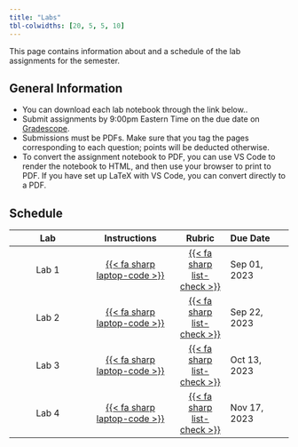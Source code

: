 ```yaml
---
title: "Labs"
tbl-colwidths: [20, 5, 5, 10]
---
```


This page contains information about and a schedule of the lab assignments for the semester.

## General Information

- You can download each lab notebook through the link below..
- Submit assignments by 9:00pm Eastern Time on the due date on [Gradescope](https://gradescope.com).
- Submissions must be PDFs. Make sure that you tag the pages corresponding to each question; points will be deducted otherwise.
- To convert the assignment notebook to PDF, you can use VS Code to render the notebook to HTML, and then use your browser to print to PDF. If you have set up LaTeX with VS Code, you can convert directly to a PDF.

## Schedule

| Lab | Instructions | Rubric | Due Date |
|:----------:|:------------:|:------:|:---------|
| Lab 1 | [{{< fa sharp laptop-code >}}](labs/lab01/lab01.html) | [{{< fa sharp list-check >}}](rubrics/lab01.html) | Sep 01, 2023 |
| Lab 2 | [{{< fa sharp laptop-code >}}](labs/lab02/lab02.html) | [{{< fa sharp list-check >}}](rubrics/lab02.html) | Sep 22, 2023 |
| Lab 3 | [{{< fa sharp laptop-code >}}](labs/lab03/lab03.html) | [{{< fa sharp list-check >}}](rubrics/lab03.html) | Oct 13, 2023 |
| Lab 4 | [{{< fa sharp laptop-code >}}](labs/lab04/lab04.html) | [{{< fa sharp list-check >}}](rubrics/lab04.html) | Nov 17, 2023 |



